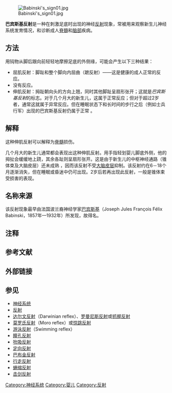 [[File:Babinski's_sign01.jpg|thumb]]

'''巴宾斯基反射'''是一种在刺激足底时出现的神经[[反射|反射]]现象，常被用来观察新生儿神经系统发育情况，和诊断成人[[脊髓|脊髓]]和[[脑部|脑部]]疾病。

==方法==
用钝物{{NoteTag|这样不致引起疼痛、不适或损伤皮肤。}}从脚后跟向前轻轻地摩擦足底的外侧缘，可能会产生以下三种结果：
*屈肌反射：脚趾和整个脚向内屈曲（蹠反射）——这是健康的成人正常的反应。  
*没有反应。   
*伸肌反射：拇趾朝向头的方向上翘，同时其他脚趾呈扇形张开；这就是''巴宾斯基反射''的标志。对于几个月大的新生儿，这属于正常反应；但对于超过2岁者，通常这就属于异常反应。但在睡眠状态下和长时间的步行之后（例如士兵行军）出现的巴宾斯基反射仍属于正常 。

== 解释 ==
这种伸肌反射可以解释为[[脊髓|脊髓]]损伤。<!-- in the thoracal or lumbar region,或[[brain_disease|brain disease]]。偶然地，a pathological plantar reflex is the first (and only) indication of a serious disease process, and a clearly abnormal plantar reflex often prompts detailed [[neurology|neurological]] investigations,包括[[Computed_axial_tomography|CT scanning]] of 脑或[[Magnetic_resonance_imaging|MRI]] of the spine, as well as [[lumbar_puncture|lumbar puncture]] for the study of [[cerebrospinal_fluid|cerebrospinal fluid]]. -->

几个月大的新生儿通常都会表现出这种伸肌反射。用手指轻划婴儿脚底外侧，他的拇扯会缓缓地上跷，其余各趾则呈扇形张开。这是由于新生儿的中枢神经通路（锥体束及大脑皮层）还未成熟<!-- 充分[[髓化|髓化]]-->，因而该反射不受[[大脑皮层|大脑皮层]]抑制。该反射约在6－18个月逐渐消失，但在睡眠或昏迷中仍可出现。2岁后若再出现此反射，一般是锥体束受损害的表现。　

== 名称来源 ==
该反射现象最早由法国波兰裔神经学家[[巴宾斯基|巴宾斯基]]（Joseph Jules François Félix Babinski，1857年—1932年）所发现，故得名。

==注释==
{{NoteFoot}}

==参考文献==
{{Reflist}}

==外部链接==

==参见==
* [[神经系统|神经系统]]
* [[反射|反射]]
* [[达尔文反射|达尔文反射]]（Darwinian reflex）、[[达尔文反射|罗曼尼斯反射]]或[[达尔文反射|抓握反射]]　
* [[莫罗氏反射|莫罗氏反射]]（Moro reflex）或[[莫罗氏反射|惊跳反射]]
* [[游泳反射|游泳反射]]（Swimming reflex）
* [[瞳孔反射|瞳孔反射]]
* [[吮吸反射|吮吸反射]] 
* [[定向反射|定向反射]]
* [[巴布金反射|巴布金反射]] 
* [[行走反射|行走反射]]
* [[蜷缩反射|蜷缩反射]]
* [[击剑反射|击剑反射]]

[[Category:神经系统|Category:神经系统]]
[[Category:婴儿|Category:婴儿]]
[[Category:反射|Category:反射]]